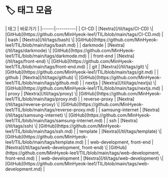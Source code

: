
# 🏷️ 태그 모음
<LabelIcons />
| 태그 | 바로가기 |
|------|----------|
| CI-CD | [Nextra](/til/tags/CI-CD) \| [GitHub](https://github.com/MinHyeok-lee1/TIL/blob/main/tags/CI-CD.md) |
| bash | [Nextra](/til/tags/bash) \| [GitHub](https://github.com/MinHyeok-lee1/TIL/blob/main/tags/bash.md) |
| darkmode | [Nextra](/til/tags/darkmode) \| [GitHub](https://github.com/MinHyeok-lee1/TIL/blob/main/tags/darkmode.md) |
| front-end | [Nextra](/til/tags/front-end) \| [GitHub](https://github.com/MinHyeok-lee1/TIL/blob/main/tags/front-end.md) |
| git | [Nextra](/til/tags/git) \| [GitHub](https://github.com/MinHyeok-lee1/TIL/blob/main/tags/git.md) |
| github | [Nextra](/til/tags/github) \| [GitHub](https://github.com/MinHyeok-lee1/TIL/blob/main/tags/github.md) |
| nextjs | [Nextra](/til/tags/nextjs) \| [GitHub](https://github.com/MinHyeok-lee1/TIL/blob/main/tags/nextjs.md) |
| proxy | [Nextra](/til/tags/proxy) \| [GitHub](https://github.com/MinHyeok-lee1/TIL/blob/main/tags/proxy.md) |
| reverse-proxy | [Nextra](/til/tags/reverse-proxy) \| [GitHub](https://github.com/MinHyeok-lee1/TIL/blob/main/tags/reverse-proxy.md) |
| samsung-internet | [Nextra](/til/tags/samsung-internet) \| [GitHub](https://github.com/MinHyeok-lee1/TIL/blob/main/tags/samsung-internet.md) |
| ssh | [Nextra](/til/tags/ssh) \| [GitHub](https://github.com/MinHyeok-lee1/TIL/blob/main/tags/ssh.md) |
| template | [Nextra](/til/tags/template) \| [GitHub](https://github.com/MinHyeok-lee1/TIL/blob/main/tags/template.md) |
| web-development, front-end | [Nextra](/til/tags/web-development, front-end) \| [GitHub](https://github.com/MinHyeok-lee1/TIL/blob/main/tags/web-development, front-end.md) |
| web-development | [Nextra](/til/tags/web-development) \| [GitHub](https://github.com/MinHyeok-lee1/TIL/blob/main/tags/web-development.md) |
